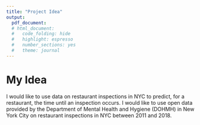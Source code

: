 ```yaml
---
title: "Project Idea"
output:
  pdf_document:
  # html_document:
  #   code_folding: hide
  #   highlight: espresso
  #   number_sections: yes
  #   theme: journal
---
```


# My Idea

I would like to use data on restaurant inspections in NYC to predict, for a restaurant, the time until an inspection occurs. I would like to use open data provided by the Department of Mental Health and Hygiene (DOHMH) in New York City on restaurant inspections in NYC between 2011 and 2018.

